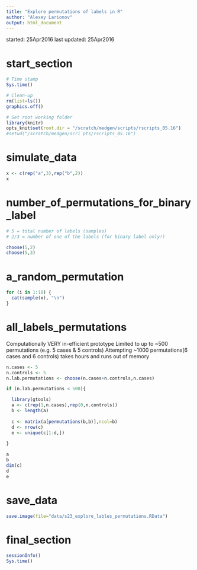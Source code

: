 ```yaml
---
title: "Explore permutations of labels in R"
author: "Alexey Larionov"
output: html_document
---
```


started: 25Apr2016
last updated: 25Apr2016

# start_section

```r

# Time stamp
Sys.time()

# Clean-up
rm(list=ls())
graphics.off()

# Set root working folder
library(knitr)
opts_knit$set(root.dir = "/scratch/medgen/scripts/rscripts_05.16")
#setwd("/scratch/medgen/scri pts/rscripts_05.16")

```

# simulate_data

```r

x <- c(rep("a",3),rep("b",2))
x

```

# number_of_permutations_for_binary_label

```r

# 5 = total number of labels (samples)
# 2/3 = number of one of the labels (for binary label only!)

choose(5,2)
choose(5,3)

```

# a_random_permutation

```r

for (i in 1:10) {
  cat(sample(x), "\n")
}

```

# all_labels_permutations
Computationally VERY in-efficient prototype
Limited to up to ~500 permutations (e.g. 5 cases & 5 controls)
Attempting ~1000 permutations(6 cases and 6 controls) takes hours and runs out of memory

```r

n.cases <- 5
n.controls <- 5
n.lab.permutations <- choose(n.cases+n.controls,n.cases)

if (n.lab.permutations < 500){

  library(gtools)
  a <- c(rep(1,n.cases),rep(0,n.controls))
  b <- length(a)
  
  c <- matrix(a[permutations(b,b)],ncol=b)
  d <- nrow(c)
  e <- unique(c[1:d,])
  
}

a
b
dim(c)
d
e

```

# save_data

```r

save.image(file="data/s23_explore_lables_permutations.RData")

```

# final_section

```r

sessionInfo()
Sys.time()

```

